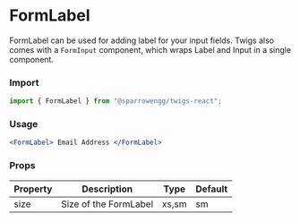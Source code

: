 # FormLabel

FormLabel can be used for adding label for your input fields. Twigs also comes with a `FormInput` component, which wraps Label and Input in a single component. 

### Import

```jsx
import { FormLabel } from "@sparrowengg/twigs-react";
```


### Usage 
```jsx live
<FormLabel> Email Address </FormLabel>
```


### Props
| Property       | Description                                | Type                    | Default |
|----------------|--------------------------------------------|-------------------------|---------|
| size           | Size of the FormLabel                       | xs,sm                   | sm      |
